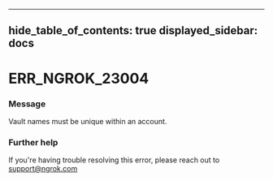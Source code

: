 

---
hide_table_of_contents: true
displayed_sidebar: docs
---


# ERR_NGROK_23004

### Message
Vault names must be unique within an account.

<ErrorDetails />



### Further help
If you're having trouble resolving this error, please reach out to [support@ngrok.com](mailto:support@ngrok.com?subject=Help%20with%20ERR_NGROK_23004)


